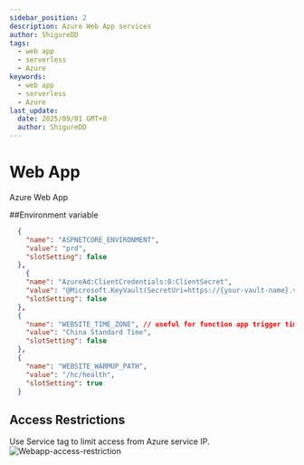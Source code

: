 ```yaml
---
sidebar_position: 2
description: Azure Web App services
author: ShigureDD
tags:
  - web app
  - serverless
  - Azure
keywords:
  - web app
  - serverless
  - Azure
last_update:
  date: 2025/09/01 GMT+8
  author: ShigureDD
---
```


# Web App

Azure Web App

##Environment variable

```json
  {
    "name": "ASPNETCORE_ENVIRONMENT",
    "value": "prd",
    "slotSetting": false
  },
    {
    "name": "AzureAd:ClientCredentials:0:ClientSecret",
    "value": "@Microsoft.KeyVault(SecretUri=https://{your-vault-name}.vault.azure.net/secrets/{secrets-name})",
    "slotSetting": false
  },
  {
    "name": "WEBSITE_TIME_ZONE", // useful for function app trigger time
    "value": "China Standard Time",
    "slotSetting": false
  },
  {
    "name": "WEBSITE_WARMUP_PATH",
    "value": "/hc/health",
    "slotSetting": true
  }
```

## Access Restrictions

Use Service tag to limit access from Azure service IP.
![Webapp-access-restriction](../../../static/img/docs/Webapp-access-restriction.png)
